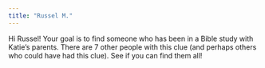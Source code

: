 ```yaml
---
title: "Russel M."
---
```


Hi Russel! Your goal is to find someone who has been in a Bible study with Katie's parents. There are 7 other people with this clue (and perhaps others who could have had this clue). See if you can find them all!
